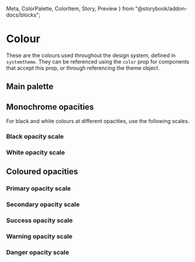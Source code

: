   Meta,
  ColorPalette,
  ColorItem,
  Story,
  Preview
} from "@storybook/addon-docs/blocks";

<Meta title="System/Colour" />

# Colour

These are the colours used throughout the design system, defined in `systemtheme`. They can be referenced using the `color` prop for components that accept this prop, or through referencing the theme object.

## Main palette

<Preview>
  <ColorPalette>
    <ColorItem
      title="Greyscale"
      subtitle="Greyscale theme colours"
      colors={[
        colors.black,
        colors.greyDarkest,
        colors.greyDarker,
        colors.greyDark,
        colors.grey,
        colors.greyLight,
        colors.greyLighter,
        colors.greyLightest,
        colors.white
      ]}
    />
    <ColorItem
      title="Primary"
      subtitle="Main theme colour"
      colors={[
        colors.primaryDarkest,
        colors.primaryDarker,
        colors.primaryDark,
        colors.primary,
        colors.primaryLight,
        colors.primaryLighter,
        colors.primaryLightest
      ]}
    />
    <ColorItem
      title="Secondary"
      subtitle="Secondary theme colour"
      colors={[
        colors.secondaryDarkest,
        colors.secondaryDarker,
        colors.secondaryDark,
        colors.secondary,
        colors.secondaryLight,
        colors.secondaryLighter,
        colors.secondaryLightest
      ]}
    />
    <ColorItem
      title="Success"
      subtitle="Success indicator colour"
      colors={[
        colors.successDarkest,
        colors.successDarker,
        colors.successDark,
        colors.success,
        colors.successLight,
        colors.successLighter,
        colors.successLightest
      ]}
    />
    <ColorItem
      title="Warning"
      subtitle="Warning indicator colour"
      colors={[
        colors.warningDarkest,
        colors.warningDarker,
        colors.warningDark,
        colors.warning,
        colors.warningLight,
        colors.warningLighter,
        colors.warningLightest
      ]}
    />
    <ColorItem
      title="Danger"
      subtitle="Danger indicator colour"
      colors={[
        colors.dangerDarkest,
        colors.dangerDarker,
        colors.dangerDark,
        colors.danger,
        colors.dangerLight,
        colors.dangerLighter,
        colors.dangerLightest
      ]}
    />
  </ColorPalette>
</Preview>

## Monochrome opacities

For black and white colours at different opacities, use the following scales.

### Black opacity scale

<Preview>
  <Flex justifyContent="center">
    <Colour bg="black" />
    <Colour bg="black90" />
    <Colour bg="black80" />
    <Colour bg="black70" />
    <Colour bg="black60" />
    <Colour bg="black50" />
    <Colour bg="black40" />
    <Colour bg="black30" />
    <Colour bg="black20" />
    <Colour bg="black10" />
  </Flex>
</Preview>

### White opacity scale

<Preview>
  <Box bg="greyDarkest" padding="6">
    <Flex justifyContent="center">
      <Colour bg="white" />
      <Colour bg="white90" />
      <Colour bg="white80" />
      <Colour bg="white70" />
      <Colour bg="white60" />
      <Colour bg="white50" />
      <Colour bg="white40" />
      <Colour bg="white30" />
      <Colour bg="white20" />
      <Colour bg="white10" />
    </Flex>
  </Box>
</Preview>

## Coloured opacities

### Primary opacity scale

<Preview>
  <Flex justifyContent="center">
    <Colour bg="primary" />
    <Colour bg="primary90" />
    <Colour bg="primary80" />
    <Colour bg="primary70" />
    <Colour bg="primary60" />
    <Colour bg="primary50" />
    <Colour bg="primary40" />
    <Colour bg="primary30" />
    <Colour bg="primary20" />
    <Colour bg="primary10" />
  </Flex>
</Preview>

### Secondary opacity scale

<Preview>
  <Flex justifyContent="center">
    <Colour bg="secondary" />
    <Colour bg="secondary90" />
    <Colour bg="secondary80" />
    <Colour bg="secondary70" />
    <Colour bg="secondary60" />
    <Colour bg="secondary50" />
    <Colour bg="secondary40" />
    <Colour bg="secondary30" />
    <Colour bg="secondary20" />
    <Colour bg="secondary10" />
  </Flex>
</Preview>

### Success opacity scale

<Preview>
  <Flex justifyContent="center">
    <Colour bg="success" />
    <Colour bg="success90" />
    <Colour bg="success80" />
    <Colour bg="success70" />
    <Colour bg="success60" />
    <Colour bg="success50" />
    <Colour bg="success40" />
    <Colour bg="success30" />
    <Colour bg="success20" />
    <Colour bg="success10" />
  </Flex>
</Preview>

### Warning opacity scale

<Preview>
  <Flex justifyContent="center">
    <Colour bg="warning" />
    <Colour bg="warning90" />
    <Colour bg="warning80" />
    <Colour bg="warning70" />
    <Colour bg="warning60" />
    <Colour bg="warning50" />
    <Colour bg="warning40" />
    <Colour bg="warning30" />
    <Colour bg="warning20" />
    <Colour bg="warning10" />
  </Flex>
</Preview>

### Danger opacity scale

<Preview>
  <Flex justifyContent="center">
    <Colour bg="danger" />
    <Colour bg="danger90" />
    <Colour bg="danger80" />
    <Colour bg="danger70" />
    <Colour bg="danger60" />
    <Colour bg="danger50" />
    <Colour bg="danger40" />
    <Colour bg="danger30" />
    <Colour bg="danger20" />
    <Colour bg="danger10" />
  </Flex>
</Preview>
